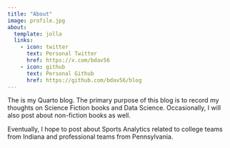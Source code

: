 ```yaml
---
title: "About"
image: profile.jpg
about:
  template: jolla
  links:
    - icon: twitter
      text: Personal Twitter
      href: https://x.com/bdav56
    - icon: github
      text: Personal Github
      href: https://github.com/bdav56/blog
---
```


The is my Quarto blog. The primary purpose of this blog is to record my thoughts on Science Fiction books and Data Science. Occasionally, I will also post about non-fiction books as well.

Eventually, I hope to post about Sports Analytics related to college teams from Indiana and professional teams from Pennsylvania.
